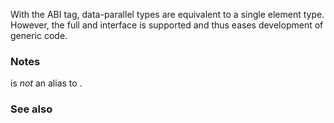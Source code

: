 {{cpp/experimental/title|n=simd_abi::|scalar}}
{{cpp/experimental/simd/navbar}}

{{ddcl | header=experimental/simd | since=parallelism_ts_2 | 1=
using scalar = /*unspecified*/;
}}

With the {{tt|scalar}} ABI tag, data-parallel types are equivalent to a single element type. However, the full {{rlpt|simd}} and {{rlpt|simd_mask}} interface is supported and thus eases development of generic code.

===Notes===

{{tt|scalar}} is ''not'' an alias to {{c|fixed_size&lt;1&gt;}}.

===See also===
{{dsc begin}}
{{dsc inc | cpp/experimental/simd/dsc fixed_size}}
{{dsc inc | cpp/experimental/simd/dsc compatible}}
{{dsc inc | cpp/experimental/simd/dsc native}}
{{dsc inc | cpp/experimental/simd/dsc deduce}}
{{dsc end}}

{{langlinks|ja|zh}}